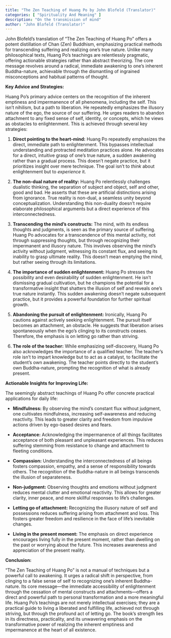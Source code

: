 ```yaml
---
title: "The Zen Teaching of Huang Po by John Blofeld (Translator)"
categories: [ "Spirituality And Meaning" ]
description: "On the transmission of mind"
author: "John Blofeld (Translator)"
---
```

John Blofeld's translation of "The Zen Teaching of Huang Po" offers a potent distillation of Chan (Zen) Buddhism, emphasizing practical methods for transcending suffering and realizing one's true nature.  Unlike many philosophical texts, Huang Po's teachings are relentlessly pragmatic, offering actionable strategies rather than abstract theorizing.  The core message revolves around a radical, immediate awakening to one's inherent Buddha-nature, achievable through the dismantling of ingrained misconceptions and habitual patterns of thought.

**Key Advice and Strategies:**

Huang Po's primary advice centers on the recognition of the inherent emptiness and impermanence of all phenomena, including the self. This isn't nihilism, but a path to liberation.  He repeatedly emphasizes the illusory nature of the ego, the source of our suffering.  He urges readers to abandon attachment to any fixed sense of self, identity, or concepts, which he views as obstacles to enlightenment.  This is achieved through several key strategies:

1. **Direct pointing to the heart-mind:** Huang Po repeatedly emphasizes the direct, immediate path to enlightenment. This bypasses intellectual understanding and protracted meditation practices alone. He advocates for a direct, intuitive grasp of one's true nature, a sudden awakening rather than a gradual process.  This doesn't negate practice, but it prioritizes insight over mere technique.  The goal isn't to *think* about enlightenment but to *experience* it.

2. **The non-dual nature of reality:**  Huang Po relentlessly challenges dualistic thinking, the separation of subject and object, self and other, good and bad.  He asserts that these are artificial distinctions arising from ignorance.  True reality is non-dual, a seamless unity beyond conceptualization.  Understanding this non-duality doesn't require elaborate philosophical arguments but a direct experience of this interconnectedness.

3. **Transcending the mind's constructs:** The mind, with its endless thoughts and judgments, is seen as the primary source of suffering.  Huang Po advocates for a transcendence of this mental activity, not through suppressing thoughts, but through recognizing their impermanent and illusory nature.  This involves observing the mind’s activity without judgment, witnessing its constant flux, and seeing its inability to grasp ultimate reality.  This doesn't mean emptying the mind, but rather seeing through its limitations.

4. **The importance of sudden enlightenment:** Huang Po stresses the possibility and even desirability of sudden enlightenment.  He isn't dismissing gradual cultivation, but he champions the potential for a transformative insight that shatters the illusion of self and reveals one's true nature instantly.  This sudden awakening doesn't negate subsequent practice, but it provides a powerful foundation for further spiritual growth.

5. **Abandoning the pursuit of enlightenment:** Ironically, Huang Po cautions against actively seeking enlightenment.  The pursuit itself becomes an attachment, an obstacle.  He suggests that liberation arises spontaneously when the ego's clinging to its constructs ceases.  Therefore, the emphasis is on letting go rather than striving.

6. **The role of the teacher:** While emphasizing self-discovery, Huang Po also acknowledges the importance of a qualified teacher. The teacher's role isn't to impart knowledge but to act as a catalyst, to facilitate the student's own awakening.  The teacher points directly to the student's own Buddha-nature, prompting the recognition of what is already present.

**Actionable Insights for Improving Life:**

The seemingly abstract teachings of Huang Po offer concrete practical applications for daily life:

* **Mindfulness:** By observing the mind's constant flux without judgment, one cultivates mindfulness, increasing self-awareness and reducing reactivity. This leads to greater clarity and freedom from impulsive actions driven by ego-based desires and fears.

* **Acceptance:**  Acknowledging the impermanence of all things facilitates acceptance of both pleasant and unpleasant experiences.  This reduces suffering stemming from resistance to change and attachment to fleeting conditions.

* **Compassion:** Understanding the interconnectedness of all beings fosters compassion, empathy, and a sense of responsibility towards others.  The recognition of the Buddha-nature in all beings transcends the illusion of separateness.

* **Non-judgment:**  Observing thoughts and emotions without judgment reduces mental clutter and emotional reactivity.  This allows for greater clarity, inner peace, and more skillful responses to life's challenges.

* **Letting go of attachment:**  Recognizing the illusory nature of self and possessions reduces suffering arising from attachment and loss.  This fosters greater freedom and resilience in the face of life's inevitable changes.

* **Living in the present moment:**  The emphasis on direct experience encourages living fully in the present moment, rather than dwelling on the past or worrying about the future.  This increases awareness and appreciation of the present reality.

**Conclusion:**

"The Zen Teaching of Huang Po" is not a manual of techniques but a powerful call to awakening.  It urges a radical shift in perspective, from clinging to a false sense of self to recognizing one's inherent Buddha-nature.  Its core message—the immediate accessibility of enlightenment through the cessation of mental constructs and attachments—offers a direct and powerful path to personal transformation and a more meaningful life.  Huang Po's teachings are not merely intellectual exercises; they are a practical guide to living a liberated and fulfilling life, achieved not through striving, but through the profound act of letting go.  The book's strength lies in its directness, practicality, and its unwavering emphasis on the transformative power of realizing the inherent emptiness and impermanence at the heart of all existence.

